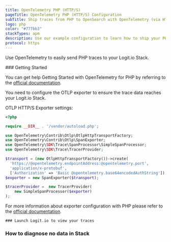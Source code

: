 ```yaml
---
title: OpenTelemetry PHP (HTTP/S)
pageTitle: OpenTelemetry PHP (HTTP/S) Configuration
subTitle: Ship traces from PHP to OpenSearch with OpenTelemetry (via HTTP/S)
logo: php
color: "#777bb3"
stackTypes: apm
description: Use our example configuration to learn how to ship your PHP program traces to OpenSearch. Send PHP program traces to your Logit.io stacks.
protocol: https
---
```


Use OpenTelemetry to easily send PHP traces to your Logit.io Stack.

<Steps>
  ### Getting Started

  You can get help Getting Started with OpenTelemetry for PHP by referring to the 
  [official documentation](https://opentelemetry.io/docs/instrumentation/php/getting-started/). 
  
  You need to configure the OTLP exporter to ensure the trace data reaches your Logit.io Stack.
  
  OTLP HTTP/S Exporter settings:

  ```php copy showLineNumbers /@opentelemetry.endpointAddress/ /@opentelemetry.port/ /@opentelemetry.base64encodedAuthString/
  <?php

  require __DIR__ . '/vendor/autoload.php';

  use OpenTelemetry\Contrib\Otlp\OtlpHttpTransportFactory;
  use OpenTelemetry\Contrib\Otlp\SpanExporter;
  use OpenTelemetry\SDK\Trace\SpanProcessor\SimpleSpanProcessor;
  use OpenTelemetry\SDK\Trace\TracerProvider;

  $transport = (new OtlpHttpTransportFactory())->create(
    'https://@opentelemetry.endpointAddress:@opentelemetry.port', 
    'application/x-protobuf', 
    ['Authorization' => 'Basic @opentelemetry.base64encodedAuthString']);
  $exporter = new SpanExporter($transport);

  $tracerProvider =  new TracerProvider(
      new SimpleSpanProcessor($exporter)
  );
  ```

  For more information about exporter configuration with PHP please refer to 
  the [official documentation](https://opentelemetry.io/docs/instrumentation/php/exporters/).

    ### Launch Logit.io to view your traces

  <LaunchStack utmMedium="apm" utmCampaign="php" source="apm_php_http" />

  ### How to diagnose no data in Stack

  <DiagnoseNoData />
</Steps>